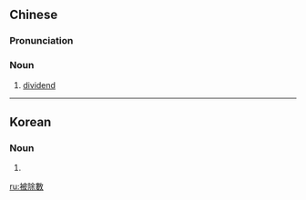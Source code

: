 {{also|被除数}}
==Chinese==
{{zh-forms|s=被除数}}

===Pronunciation===
{{zh-pron
|m=bèichúshù
|c=bei6 ceoi4 sou3
|cat=n
}}

===Noun===
{{zh-noun}}

# [[dividend]] {{gloss|а number that is to be divided by another}}

{{zh-cat|Arithmetic}}

----

==Korean==
{{ko-hanjatab}}

===Noun===
{{ko-noun|hj|hangeul=피제수}}

# {{hanja form of|피제수|[[dividend]] {{gloss|а number that is to be divided by another}}}}

[[ru:被除數]]
